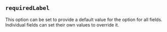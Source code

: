 
## `requiredLabel`

This option can be set to provide a default value for the
<FieldRequiredLabelLink/> option for all fields.
Individual fields can set their own values to override it.
